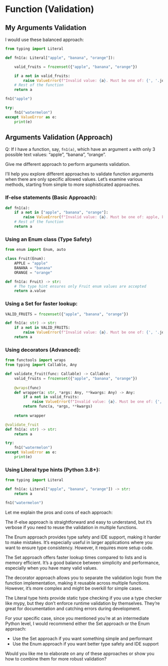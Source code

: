 # Function (Validation)


## My Arguments Validation

I would use these balanced approach:

```python
from typing import Literal

def fn1(a: Literal["apple", "banana", "orange"]):

    valid_fruits = frozenset({"apple", "banana", "orange"})

    if a not in valid_fruits:
        raise ValueError(f"Invalid value: {a}. Must be one of: {', '.join(valid_fruits)}")
    # Rest of the function
    return a
```

```python
fn1("apple")
```

```python
try:
    fn1("watermelon")
except ValueError as e:
    print(e)
```

## Arguments Validation (Approach)

::: {.callout-note appearance="minimal" collapse="false"}
Q: If I have a function, say, `fn1(a)`,  which have an argument `a` with only 3 possible text values: "apple", "banana", "orange". 

Give me different approach to perform arguments validation.
:::

I'll help you explore different approaches to validate function arguments when there are only specific allowed values. Let's examine various methods, starting from simple to more sophisticated approaches.

### If-else statements (Basic Approach):
   
```python
def fn1(a):
    if a not in ["apple", "banana", "orange"]:
        raise ValueError(f"Invalid value: {a}. Must be one of: apple, banana, orange")
    # Rest of the function
    return a
```

### Using an Enum class (Type Safety)

```python
from enum import Enum, auto

class Fruit(Enum):
    APPLE = "apple"
    BANANA = "banana"
    ORANGE = "orange"

def fn1(a: Fruit) -> str:
    # The type hint ensures only Fruit enum values are accepted
    return a.value
```

### Using a Set for faster lookup:

```python
VALID_FRUITS = frozenset({"apple", "banana", "orange"})

def fn1(a: str) -> str:
    if a not in VALID_FRUITS:
        raise ValueError(f"Invalid value: {a}. Must be one of: {', '.join(VALID_FRUITS)}")
    return a
```

### Using decorators (Advanced):

```python
from functools import wraps
from typing import Callable, Any

def validate_fruit(func: Callable) -> Callable:
    valid_fruits = frozenset({"apple", "banana", "orange"})
    
    @wraps(func)
    def wrapper(a: str, *args: Any, **kwargs: Any) -> Any:
        if a not in valid_fruits:
            raise ValueError(f"Invalid value: {a}. Must be one of: {', '.join(valid_fruits)}")
        return func(a, *args, **kwargs)
    
    return wrapper

@validate_fruit
def fn1(a: str) -> str:
    return a
```

```python
try:
    fn1("watermelon")
except ValueError as e:
    print(e)
```

### Using Literal type hints (Python 3.8+):

```python
from typing import Literal

def fn1(a: Literal["apple", "banana", "orange"]) -> str:
    return a
```

```python
fn1("watermelon")
```

Let me explain the pros and cons of each approach:

The if-else approach is straightforward and easy to understand, but it's verbose if you need to reuse the validation in multiple functions.

The Enum approach provides type safety and IDE support, making it harder to make mistakes. It's especially useful in larger applications where you want to ensure type consistency. However, it requires more setup code.

The Set approach offers faster lookup times compared to lists and is memory efficient. It's a good balance between simplicity and performance, especially when you have many valid values.

The decorator approach allows you to separate the validation logic from the function implementation, making it reusable across multiple functions. However, it's more complex and might be overkill for simple cases.

The Literal type hints provide static type checking if you use a type checker like mypy, but they don't enforce runtime validation by themselves. They're great for documentation and catching errors during development.

For your specific case, since you mentioned you're at an intermediate Python level, I would recommend either the Set approach or the Enum approach:

- Use the Set approach if you want something simple and performant
- Use the Enum approach if you want better type safety and IDE support

Would you like me to elaborate on any of these approaches or show you how to combine them for more robust validation?
